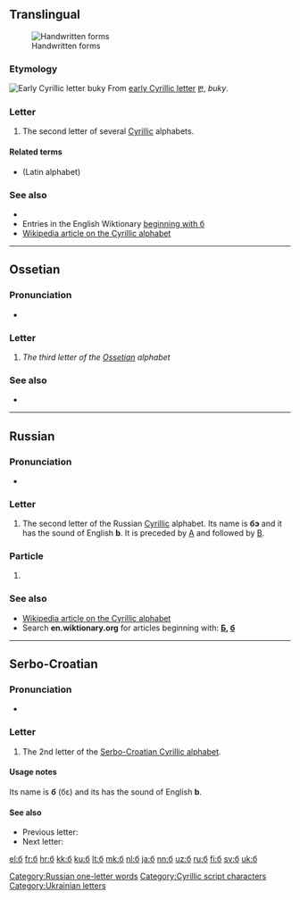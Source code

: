 {{character info/new|image=[[File:Б_Cambria.svg|240px]]|caption=Printed forms of [[Б]]: upper case, lower case, and a variant of б used in Serbian texts.}}
{{also|Б|б-|б.|Appendix:Variations of "b"}}
==Translingual==
[[File:02-Russian alphabet-Б б.svg|thumb|Handwritten forms]]

===Etymology===
[[Image:Early Cyrillic letter Buky.png|Early Cyrillic letter ''buky'']]
From [[w:Early Cyrillic alphabet|early Cyrillic letter]] [[Ⰱ]], ''buky''.

===Letter===
{{wikipedia|Be (Cyrillic)}}
{{head|mul|letter|lower case||upper case|Б}}

# The second letter of several [[Cyrillic]] alphabets.

====Related terms====
* {{l|mul|b}} (Latin alphabet)

===See also===
* {{l|mul|Appendix:Cyrillic script}}
* Entries in the English Wiktionary [[Special:Allpages/б|beginning with б]]
* [[w:Cyrillic alphabet|Wikipedia article on the Cyrillic alphabet]]

----

==Ossetian==

===Pronunciation===
* {{qualifier|phoneme}} {{IPA|/b/|lang=os}}

===Letter===
{{head|os|letter|sc=Cyrl|upper case|Б}}

# ''The third letter of the [[Ossetian]] alphabet''

===See also===
* {{list:Cyrillic script letters/os}}

----

==Russian==

===Pronunciation===
* {{audio|Ru-б.ogg|Audio|lang=ru}}

===Letter===
{{head|ru|letter|lower case||upper case|Б}}

# The second letter of the Russian [[Cyrillic]] alphabet. Its name is '''бэ''' {{IPAchar|(bɛ)}} and it has the sound of English '''b'''. It is preceded by [[а|А]] and followed by [[в|В]].

===Particle===
{{head|ru|particle|head=б}}

# {{alternative form of|бы|lang=ru}}

===See also===
* [[w:Cyrillic alphabet|Wikipedia article on the Cyrillic alphabet]]
* Search '''en.wiktionary.org''' for articles beginning with: '''[http://en.wiktionary.org/w/index.php?title=Special%3AAllpages&from=%D0%91&namespace=0 Б], [http://en.wiktionary.org/w/index.php?title=Special%3AAllpages&from=%D0%B1&namespace=0 б]'''

[[Category:Russian one-letter words]]

----

==Serbo-Croatian==
{{attention|sh}}

===Pronunciation===
* {{qualifier|phoneme}} {{IPA|/b/|lang=sh}}

===Letter===
{{head|sh|letter|head=б|head2=<span lang="sr">б</span>|lower case||upper case|Б}}

# The 2nd letter of the [[Serbo-Croatian Cyrillic alphabet]].

====Usage notes====
Its name is '''б''' (бɛ) and its has the sound of English '''b'''.

====See also====
* Previous letter: {{l|sh|а}}
* Next letter: {{l|sh|в}}

[[Category:Cyrillic script characters]]
[[Category:Ukrainian letters]]

[[el:б]]
[[fr:б]]
[[hr:б]]
[[kk:б]]
[[ku:б]]
[[lt:б]]
[[mk:б]]
[[nl:б]]
[[ja:б]]
[[nn:б]]
[[uz:б]]
[[ru:б]]
[[fi:б]]
[[sv:б]]
[[uk:б]]